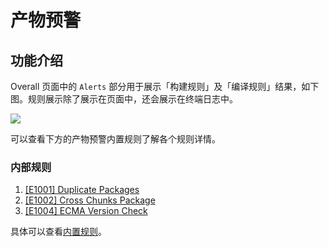 # 产物预警

## 功能介绍

Overall 页面中的 `Alerts` 部分用于展示「构建规则」及「编译规则」结果，如下图。规则展示除了展示在页面中，还会展示在终端日志中。

<img src="/bundle-alerts.png" />

可以查看下方的产物预警内置规则了解各个规则详情。

### 内部规则

1. [[E1001] Duplicate Packages](../../guide/rules/rules#e1001-duplicate-packages)
2. [[E1002] Cross Chunks Package](../../guide/rules/rules#e1002-cross-chunks-package)
3. [[E1004] ECMA Version Check](../../guide/rules/rules#e1004-ecma-version-check)

具体可以查看[内置规则](../../guide/rules/rules)。
